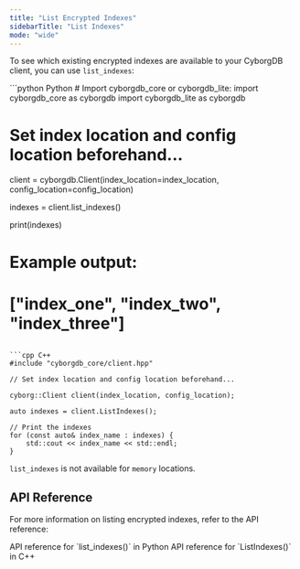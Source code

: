 ```yaml
---
title: "List Encrypted Indexes"
sidebarTitle: "List Indexes"
mode: "wide"
---
```


To see which existing encrypted indexes are available to your CyborgDB client, you can use `list_indexes`:

<CodeGroup>
```python Python
# Import cyborgdb_core or cyborgdb_lite:
import cyborgdb_core as cyborgdb
import cyborgdb_lite as cyborgdb

# Set index location and config location beforehand...

client = cyborgdb.Client(index_location=index_location, config_location=config_location)

indexes = client.list_indexes()

print(indexes)
# Example output:
# ["index_one", "index_two", "index_three"]
```

```cpp C++
#include "cyborgdb_core/client.hpp"

// Set index location and config location beforehand...

cyborg::Client client(index_location, config_location);

auto indexes = client.ListIndexes();

// Print the indexes
for (const auto& index_name : indexes) {
    std::cout << index_name << std::endl;
}
```
</CodeGroup>

<Note>`list_indexes` is not available for `memory` locations.</Note>

## API Reference

For more information on listing encrypted indexes, refer to the API reference:

<CardGroup cols={2}>
    <Card title="Python API Reference" href="../../api-reference/python/client/list-indexes" icon="python">
        API reference for `list_indexes()` in Python
    </Card>
    <Card title="C++ API Reference" href="../../api-reference/cpp/client/list-indexes" icon="brackets-curly">
        API reference for `ListIndexes()` in C++
    </Card>
</CardGroup>